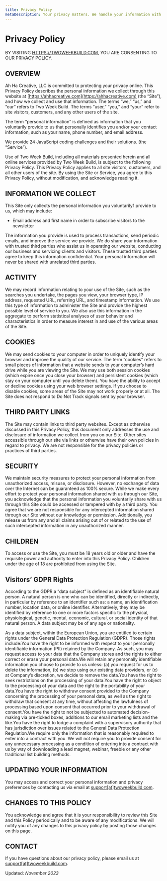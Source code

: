 ```yaml
---
title: Privacy Policy
metaDescription: Your privacy matters. We handle your information with the utmost care and respect. From the data we collect to how it's used to empower your experience, transparency is our guiding principle. We're committed to protecting your privacy and ensuring you have full control over your information. Because your trust is the foundation of every project we embark on together.
---
```


# Privacy Policy

BY VISITING [HTTPS://TWOWEEKBUILD.COM](https://twoweekbuild.com), YOU ARE CONSENTING TO OUR PRIVACY POLICY.

## OVERVIEW

Ah Ha Creative, LLC is committed to protecting your privacy online. This Privacy Policy describes the personal information we collect through this website at [https://ahhacreative.com](https://ahhacreative.com) (the “Site”), and how we collect and use that information.
The terms “we,” “us,” and “our” refers to Two Week Build. The terms “user,” “you,” and “your” refer to site visitors, customers, and any other users of the site.

The term “personal information” is defined as information that you voluntarily provide to us that personally identifies you and/or your contact information, such as your name, phone number, and email address.

We provide 24 JavaScript coding challenges and their solutions. (the “Service”).

Use of Two Week Build, including all materials presented herein and all online services provided by Two Week Build, is subject to the following Privacy Policy. This Privacy Policy applies to all site visitors, customers, and all other users of the site. By using the Site or Service, you agree to this Privacy Policy, without modification, and acknowledge reading it.

## INFORMATION WE COLLECT

This Site only collects the personal information you voluntarily1 provide to us, which
may include:

- Email address and first name in order to subscribe visitors to the newsletter

The information you provide is used to process transactions, send periodic emails, and improve the service we provide. We do share your information with trusted third parties who assist us in operating our website, conducting our business and servicing clients and visitors. These trusted third parties agree to keep this information confidential. Your personal information will never be shared with unrelated third parties.

## ACTIVITY

We may record information relating to your use of the Site, such as the searches you undertake, the pages you view, your browser type, IP address, requested URL, referring URL, and timestamp information. We use this type of information to administer the Site and provide the highest possible level of service to you. We also use this information in the aggregate to perform statistical analyses of user behavior and characteristics in order to measure interest in and use of the various areas of the Site.

## COOKIES

We may send cookies to your computer in order to uniquely identify your browser and improve the quality of our service. The term “cookies” refers to small pieces of information that a website sends to your computer’s hard drive while you are viewing the Site. We may use both session cookies (which expire once you close your browser) and persistent cookies (which stay on your computer until you delete them). You have the ability to accept or decline cookies using your web browser settings. If you choose to disable cookies, some areas of the Site may not work properly or at all. The Site does not respond to Do Not Track signals sent by your browser.

## THIRD PARTY LINKS

The Site may contain links to third party websites. Except as otherwise discussed in this Privacy Policy, this document only addresses the use and disclosure of information we collect from you on our Site. Other sites accessible through our site via links or otherwise have their own policies in regard to privacy. We are not responsible for the privacy policies or practices of third parties.

## SECURITY

We maintain security measures to protect your personal information from unauthorized access, misuse, or disclosure. However, no exchange of data over the Internet can be guaranteed as 100% secure. While we make every effort to protect your personal information shared with us through our Site, you acknowledge that the personal information you voluntarily share with us through this Site could be
accessed or tampered with by a third party. You agree that we are not responsible for any intercepted information shared through our Site without our knowledge or permission. Additionally, you release us from any and all claims arising out of or related to the use of such intercepted information in any unauthorized manner.

## CHILDREN

To access or use the Site, you must be 18 years old or older and have the requisite power and authority to enter into this Privacy Policy. Children under the age of 18 are prohibited from using the Site.

## Visitors’ GDPR Rights

According to the GDPR a “data subject” is defined as an identifiable natural person. A natural person is one who can be identified, directly or indirectly, in particular by reference to an identifier such as: a name, an identification number, location data, or online identifier. Alternatively, they may be identified by reference to one or more factors specific to the physical, physiological, genetic, mental, economic, cultural, or social identity of that natural person. A data subject may be of any age or nationality.

As a data subject, within the European Union, you are entitled to certain rights under the General Data Protection Regulation (GDPR). Those rights include:You have the right to be informed with respect to your personally identifiable information (PII) retained by the Company. As such, you may request access to your data that the Company stores and the rights to either correct or erase your personal data.We will retain any personally identifiable information you choose to provide to us unless: (a) you request for us to delete the information, (b) we stop using our existing data providers, or (c) at Company’s discretion, we decide to remove the data.You have the right to seek restrictions on the processing of your data.You have the right to object to the processing of your data and the right to the portability of your data.You have the right to withdraw consent provided to the Company concerning the processing of your personal data, as well as the right to withdraw that consent at any time, without affecting the lawfulness of processing based upon consent that occurred prior to your withdrawal of consent.You have the right to not be subjected to automated decision-making via pre-ticked boxes, additions to our email marketing lists and the like.You have the right to lodge a complaint with a supervisory authority that has jurisdiction over issues related to the General Data Protection Regulation.We require only the information that is reasonably required to enter into a contract with you. We will not require you to provide consent for any unnecessary processing as a condition of entering into a contract with us by way of downloading a lead magnet, webinar, freebie or any other traditional list building methods.

## UPDATING YOUR INFORMATION

You may access and correct your personal information and privacy preferences by contacting us via email at [support[at]twoweekbuild.com](mailto:support@twoweekbuild.com).

## CHANGES TO THIS POLICY

You acknowledge and agree that it is your responsibility to review this Site and this Policy periodically and to be aware of any modifications. We will notify you of any changes to this privacy policy by posting those changes on this page.

## CONTACT

If you have questions about our privacy policy, please email us at [support[at]twoweekbuild.com](mailto:support@twoweekbuild.com).

Updated: _November 2023_
